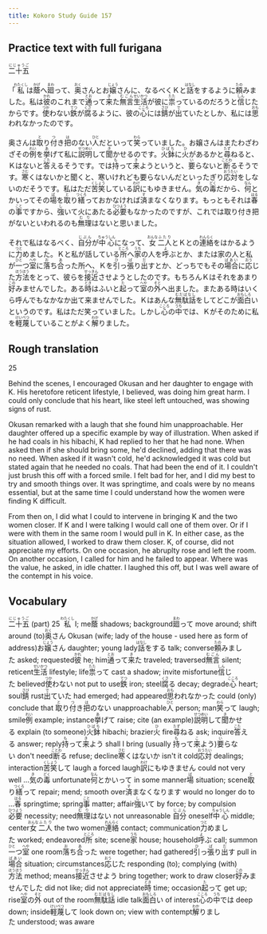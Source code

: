 ```yaml
---
title: Kokoro Study Guide 157
---
```


## Practice text with full furigana

<p>
<ruby><rb>二十五</rb><rt>にじゅうご</rt></ruby>
</p>

<p>
「<ruby><rb>私</rb><rt>わたくし</rt></ruby>は<ruby><rb>蔭</rb><rt>かげ</rt></ruby>へ<ruby><rb>廻</rb><rt>まわ</rt></ruby>って、<ruby><rb>奥</rb><rt>おく</rt></ruby>さんとお<ruby><rb>嬢</rb><rt>じょう</rt></ruby>さんに、なるべくＫと<ruby><rb>話</rb><rt>はなし</rt></ruby>をするように<ruby><rb>頼</rb><rt>たの</rt></ruby>みました。私は<ruby><rb>彼</rb><rt>かれ</rt></ruby>のこれまで<ruby><rb>通</rb><rt>とお</rt></ruby>って<ruby><rb>来</rb><rt>き</rt></ruby>た<ruby><rb>無言</rb><rt>むごん</rt></ruby><ruby><rb>生活</rb><rt>せいかつ</rt></ruby>が彼に<ruby><rb>祟</rb><rt>たた</rt></ruby>っているのだろうと<ruby><rb>信</rb><rt>しん</rt></ruby>じたからです。<ruby><rb>使</rb><rt>つか</rt></ruby>わない<ruby><rb>鉄</rb><rt>てつ</rt></ruby>が<ruby><rb>腐</rb><rt>くさ</rt></ruby>るように、彼の<ruby><rb>心</rb><rt>こころ</rt></ruby>には<ruby><rb>錆</rb><rt>さび</rt></ruby>が<ruby><rb>出</rb><rt>で</rt></ruby>ていたとしか、私には<ruby><rb>思</rb><rt>おも</rt></ruby>われなかったのです。
</p>

<p>
奥さんは<ruby><rb>取</rb><rt>と</rt></ruby>り<ruby><rb>付</rb><rt>つ</rt></ruby>き<ruby><rb>把</rb><rt>は</rt></ruby>のない<ruby><rb>人</rb><rt>ひと</rt></ruby>だといって<ruby><rb>笑</rb><rt>わら</rt></ruby>っていました。お嬢さんはまたわざわざその<ruby><rb>例</rb><rt>れい</rt></ruby>を<ruby><rb>挙</rb><rt>あ</rt></ruby>げて私に<ruby><rb>説明</rb><rt>せつめい</rt></ruby>して<ruby><rb>聞</rb><rt>き</rt></ruby>かせるのです。<ruby><rb>火鉢</rb><rt>ひばち</rt></ruby>に<ruby><rb>火</rb><rt>ひ</rt></ruby>があるかと<ruby><rb>尋</rb><rt>たず</rt></ruby>ねると、Ｋはないと<ruby><rb>答</rb><rt>こた</rt></ruby>えるそうです。では<ruby><rb>持</rb><rt>も</rt></ruby>って<ruby><rb>来</rb><rt>き</rt></ruby>ようというと、<ruby><rb>要</rb><rt>い</rt></ruby>らないと<ruby><rb>断</rb><rt>ことわ</rt></ruby>るそうです。<ruby><rb>寒</rb><rt>さむ</rt></ruby>くはないかと聞くと、寒いけれども要らないんだといったぎり<ruby><rb>応対</rb><rt>おうたい</rt></ruby>をしないのだそうです。私はただ<ruby><rb>苦笑</rb><rt>くしょう</rt></ruby>している<ruby><rb>訳</rb><rt>わけ</rt></ruby>にもゆきません。<ruby><rb>気</rb><rt>き</rt></ruby>の<ruby><rb>毒</rb><rt>どく</rt></ruby>だから、<ruby><rb>何</rb><rt>なん</rt></ruby>とかいってその<ruby><rb>場</rb><rt>ば</rt></ruby>を<ruby><rb>取</rb><rt>と</rt></ruby>り<ruby><rb>繕</rb><rt>つくろ</rt></ruby>っておかなければ<ruby><rb>済</rb><rt>す</rt></ruby>まなくなります。もっともそれは<ruby><rb>春</rb><rt>はる</rt></ruby>の<ruby><rb>事</rb><rt>こと</rt></ruby>ですから、<ruby><rb>強</rb><rt>し</rt></ruby>いて火にあたる<ruby><rb>必要</rb><rt>ひつよう</rt></ruby>もなかったのですが、これでは取り付き把がないといわれるのも<ruby><rb>無理</rb><rt>むり</rt></ruby>はないと思いました。
</p>

<p>
それで私はなるべく、<ruby><rb>自分</rb><rt>じぶん</rt></ruby>が<ruby><rb>中心</rb><rt>ちゅうしん</rt></ruby>になって、<ruby><rb>女</rb><rt>おんな</rt></ruby><ruby><rb>二人</rb><rt>ふたり</rt></ruby>とＫとの<ruby><rb>連絡</rb><rt>れんらく</rt></ruby>をはかるように<ruby><rb>力</rb><rt>つと</rt></ruby>めました。Ｋと私が話している<ruby><rb>所</rb><rt>ところ</rt></ruby>へ<ruby><rb>家</rb><rt>うち</rt></ruby>の人を<ruby><rb>呼</rb><rt>よ</rt></ruby>ぶとか、または家の人と私が<ruby><rb>一</rb><rt>ひと</rt></ruby>つ<ruby><rb>室</rb><rt>へや</rt></ruby>に<ruby><rb>落</rb><rt>お</rt></ruby>ち<ruby><rb>合</rb><rt>あ</rt></ruby>った所へ、Ｋを<ruby><rb>引</rb><rt>ひ</rt></ruby>っ<ruby><rb>張</rb><rt>ぱ</rt></ruby>り<ruby><rb>出</rb><rt>だ</rt></ruby>すとか、どっちでもその<ruby><rb>場合</rb><rt>ばあい</rt></ruby>に<ruby><rb>応</rb><rt>おう</rt></ruby>じた<ruby><rb>方法</rb><rt>ほうほう</rt></ruby>をとって、彼らを<ruby><rb>接近</rb><rt>せっきん</rt></ruby>させようとしたのです。もちろんＫはそれをあまり<ruby><rb>好</rb><rt>この</rt></ruby>みませんでした。ある<ruby><rb>時</rb><rt>とき</rt></ruby>はふいと<ruby><rb>起</rb><rt>た</rt></ruby>って<ruby><rb>室</rb><rt>へや</rt></ruby>の<ruby><rb>外</rb><rt>そと</rt></ruby>へ出ました。またある時はいくら呼んでもなかなか出て来ませんでした。Ｋはあんな<ruby><rb>無駄話</rb><rt>むだばなし</rt></ruby>をしてどこが<ruby><rb>面白</rb><rt>おもしろ</rt></ruby>いというのです。私はただ笑っていました。しかし<ruby><rb>心</rb><rt>こころ</rt></ruby>の<ruby><rb>中</rb><rt>うち</rt></ruby>では、Ｋがそのために私を<ruby><rb>軽蔑</rb><rt>けいべつ</rt></ruby>していることがよく<ruby><rb>解</rb><rt>わか</rt></ruby>りました。
</p>


## Rough translation

25

Behind the scenes, I encouraged Okusan and her daughter to engage with K. His heretofore reticent lifestyle, I believed, was doing him great harm. I could only conclude that his heart, like steel left untouched, was showing signs of rust.

Okusan remarked with a laugh that she found him unapproachable. Her daughter offered up a specific example by way of illustration. When asked if he had coals in his hibachi, K had replied to her that he had none. When asked then if she should bring some, he'd declined, adding that there was no need. When asked if it wasn't cold, he'd acknowledged it was cold but stated again that he needed no coals. That had been the end of it. I couldn't just brush this off with a forced smile. I felt bad for her, and I did my best to try and smooth things over. It was springtime, and coals were by no means essential, but at the same time I could understand how the women were finding K difficult.

From then on, I did what I could to intervene in bringing K and the two women closer. If K and I were talking I would call one of them over. Or if I were with them in the same room I would pull in K. In either case, as the situation allowed, I worked to draw them closer. K, of course, did not appreciate my efforts. On one occasion, he abruplty rose and left the room. On another occasion, I called for him and he failed to appear. Where was the value, he asked, in idle chatter. I laughed this off, but I was well aware of the contempt in his voice.  


## Vocabulary

<p>
<span class="vocabstudy"><ruby><rb>二十五</rb><rt>にじゅうご</rt></ruby>&nbsp;(part) 25</span>
<span class="vocabstudy"><ruby><rb>私</rb><rt>わたくし</rt></ruby>&nbsp;I; me</span><span class="vocabstudy"><ruby><rb>蔭</rb><rt>かげ</rt></ruby>&nbsp;shadows; background</span><span class="vocabstudy"><ruby><rb>廻</rb><rt>まわ</rt></ruby>って&nbsp;move around; shift around (to)</span><span class="vocabstudy"><ruby><rb>奥</rb><rt>おく</rt></ruby>さん&nbsp;Okusan (wife; lady of the house - used here as form of address)</span><span class="vocabstudy">お<ruby><rb>嬢</rb><rt>じょう</rt></ruby>さん&nbsp;daughter; young lady</span><span class="vocabstudy"><ruby><rb>話</rb><rt>はなし</rt></ruby>をする&nbsp;talk; converse</span><span class="vocabstudy"><ruby><rb>頼</rb><rt>たの</rt></ruby>みました&nbsp;asked; requested</span><span class="vocabstudy"><ruby><rb>彼</rb><rt>かれ</rt></ruby>&nbsp;he; him</span><span class="vocabstudy"><ruby><rb>通</rb><rt>とお</rt></ruby>って<ruby><rb>来</rb><rt>き</rt></ruby>た&nbsp;traveled; traversed</span><span class="vocabstudy"><ruby><rb>無言</rb><rt>むごん</rt></ruby>&nbsp;silent; reticent</span><span class="vocabstudy"><ruby><rb>生活</rb><rt>せいかつ</rt></ruby>&nbsp;lifestyle; life</span><span class="vocabstudy"><ruby><rb>祟</rb><rt>たた</rt></ruby>って&nbsp;cast a shadow; invite misfortune</span><span class="vocabstudy"><ruby><rb>信</rb><rt>しん</rt></ruby>じた&nbsp;believed</span><span class="vocabstudy"><ruby><rb>使</rb><rt>つか</rt></ruby>わない&nbsp;not put to use</span><span class="vocabstudy"><ruby><rb>鉄</rb><rt>てつ</rt></ruby>&nbsp;iron; steel</span><span class="vocabstudy"><ruby><rb>腐</rb><rt>くさ</rt></ruby>る&nbsp;decay; degrade</span><span class="vocabstudy"><ruby><rb>心</rb><rt>こころ</rt></ruby>&nbsp;heart; soul</span><span class="vocabstudy"><ruby><rb>錆</rb><rt>さび</rt></ruby>&nbsp;rust</span><span class="vocabstudy"><ruby><rb>出</rb><rt>で</rt></ruby>ていた&nbsp;had emerged; had appeared</span><span class="vocabstudy"><ruby><rb>思</rb><rt>おも</rt></ruby>われなかった&nbsp;could (only) conclude that</span>
<span class="vocabstudy"><ruby><rb>取</rb><rt>と</rt></ruby>り<ruby><rb>付</rb><rt>つ</rt></ruby>き<ruby><rb>把</rb><rt>は</rt></ruby>のない&nbsp;unapproachable</span><span class="vocabstudy"><ruby><rb>人</rb><rt>ひと</rt></ruby>&nbsp;person; man</span><span class="vocabstudy"><ruby><rb>笑</rb><rt>わら</rt></ruby>って&nbsp;laugh; smile</span><span class="vocabstudy"><ruby><rb>例</rb><rt>れい</rt></ruby>&nbsp;example; instance</span><span class="vocabstudy"><ruby><rb>挙</rb><rt>あ</rt></ruby>げて&nbsp;raise; cite (an example)</span><span class="vocabstudy"><ruby><rb>説明</rb><rt>せつめい</rt></ruby>して<ruby><rb>聞</rb><rt>き</rt></ruby>かせる&nbsp;explain (to someone)</span><span class="vocabstudy"><ruby><rb>火鉢</rb><rt>ひばち</rt></ruby>&nbsp;hibachi; brazier</span><span class="vocabstudy"><ruby><rb>火</rb><rt>ひ</rt></ruby>&nbsp;fire</span><span class="vocabstudy"><ruby><rb>尋</rb><rt>たず</rt></ruby>ねる&nbsp;ask; inquire</span><span class="vocabstudy"><ruby><rb>答</rb><rt>こた</rt></ruby>える&nbsp;answer; reply</span><span class="vocabstudy"><ruby><rb>持</rb><rt>も</rt></ruby>って<ruby><rb>来</rb><rt>き</rt></ruby>よう&nbsp;shall I bring (usually <ruby><rb>持</rb><rt>も</rt></ruby>って<ruby><rb>来</rb><rt>こ</rt></ruby>よう)</span><span class="vocabstudy"><ruby><rb>要</rb><rt>い</rt></ruby>らない&nbsp;don't need</span><span class="vocabstudy"><ruby><rb>断</rb><rt>ことわ</rt></ruby>る&nbsp;refuse; decline</span><span class="vocabstudy"><ruby><rb>寒</rb><rt>さむ</rt></ruby>くはないか&nbsp;isn't it cold</span><span class="vocabstudy"><ruby><rb>応対</rb><rt>おうたい</rt></ruby>&nbsp;dealings; interaction</span><span class="vocabstudy"><ruby><rb>苦笑</rb><rt>くしょう</rt></ruby>して&nbsp;laugh a forced laugh</span><span class="vocabstudy"><ruby><rb>訳</rb><rt>わけ</rt></ruby>にもゆきません&nbsp;could not very well ...</span><span class="vocabstudy"><ruby><rb>気</rb><rt>き</rt></ruby>の<ruby><rb>毒</rb><rt>どく</rt></ruby>&nbsp;unfortunate</span><span class="vocabstudy"><ruby><rb>何</rb><rt>なん</rt></ruby>とかいって&nbsp;in some manner</span><span class="vocabstudy"><ruby><rb>場</rb><rt>ば</rt></ruby>&nbsp;situation; scene</span><span class="vocabstudy"><ruby><rb>取</rb><rt>と</rt></ruby>り<ruby><rb>繕</rb><rt>つくろ</rt></ruby>って&nbsp;repair; mend; smooth over</span><span class="vocabstudy"><ruby><rb>済</rb><rt>す</rt></ruby>まなくなります&nbsp;would no longer do to ...</span><span class="vocabstudy"><ruby><rb>春</rb><rt>はる</rt></ruby>&nbsp;springtime; spring</span><span class="vocabstudy"><ruby><rb>事</rb><rt>こと</rt></ruby>&nbsp;matter; affair</span><span class="vocabstudy"><ruby><rb>強</rb><rt>し</rt></ruby>いて&nbsp;by force; by compulsion</span><span class="vocabstudy"><ruby><rb>必要</rb><rt>ひつよう</rt></ruby>&nbsp;necessity; need</span><span class="vocabstudy"><ruby><rb>無理</rb><rt>むり</rt></ruby>はない&nbsp;not unreasonable</span>
<span class="vocabstudy"><ruby><rb>自分</rb><rt>じぶん</rt></ruby>&nbsp;oneself</span><span class="vocabstudy"><ruby><rb>中心</rb><rt>ちゅうしん</rt></ruby>&nbsp;middle; center</span><span class="vocabstudy"><ruby><rb>女</rb><rt>おんな</rt></ruby><ruby><rb>二人</rb><rt>ふたり</rt></ruby>&nbsp;the two women</span><span class="vocabstudy"><ruby><rb>連絡</rb><rt>れんらく</rt></ruby>&nbsp;contact; communication</span><span class="vocabstudy"><ruby><rb>力</rb><rt>つと</rt></ruby>めました&nbsp;worked; endeavored</span><span class="vocabstudy"><ruby><rb>所</rb><rt>ところ</rt></ruby>&nbsp;site; scene</span><span class="vocabstudy"><ruby><rb>家</rb><rt>うち</rt></ruby>&nbsp;house; household</span><span class="vocabstudy"><ruby><rb>呼</rb><rt>よ</rt></ruby>ぶ&nbsp;call; summon</span><span class="vocabstudy"><ruby><rb>一</rb><rt>ひと</rt></ruby>つ<ruby><rb>室</rb><rt>へや</rt></ruby>&nbsp;one room</span><span class="vocabstudy"><ruby><rb>落</rb><rt>お</rt></ruby>ち<ruby><rb>合</rb><rt>あ</rt></ruby>った&nbsp;were together; had gathered</span><span class="vocabstudy"><ruby><rb>引</rb><rt>ひ</rt></ruby>っ<ruby><rb>張</rb><rt>ぱ</rt></ruby>り<ruby><rb>出</rb><rt>だ</rt></ruby>す&nbsp;pull in</span><span class="vocabstudy"><ruby><rb>場合</rb><rt>ばあい</rt></ruby>&nbsp;situation; circumstances</span><span class="vocabstudy"><ruby><rb>応</rb><rt>おう</rt></ruby>じた&nbsp;responding (to); complying (with)</span><span class="vocabstudy"><ruby><rb>方法</rb><rt>ほうほう</rt></ruby>&nbsp;method; means</span><span class="vocabstudy"><ruby><rb>接近</rb><rt>せっきん</rt></ruby>させよう&nbsp;bring together; work to draw closer</span><span class="vocabstudy"><ruby><rb>好</rb><rt>この</rt></ruby>みませんでした&nbsp;did not like; did not appreciate</span><span class="vocabstudy"><ruby><rb>時</rb><rt>とき</rt></ruby>&nbsp;time; occasion</span><span class="vocabstudy"><ruby><rb>起</rb><rt>た</rt></ruby>って&nbsp;get up; rise</span><span class="vocabstudy"><ruby><rb>室</rb><rt>へや</rt></ruby>の<ruby><rb>外</rb><rt>そと</rt></ruby>&nbsp;out of the room</span><span class="vocabstudy"><ruby><rb>無駄話</rb><rt>むだばなし</rt></ruby>&nbsp;idle talk</span><span class="vocabstudy"><ruby><rb>面白</rb><rt>おもしろ</rt></ruby>い&nbsp;of interest</span><span class="vocabstudy"><ruby><rb>心</rb><rt>こころ</rt></ruby>の<ruby><rb>中</rb><rt>うち</rt></ruby>では&nbsp;deep down; inside</span><span class="vocabstudy"><ruby><rb>軽蔑</rb><rt>けいべつ</rt></ruby>して&nbsp;look down on; view with contempt</span><span class="vocabstudy"><ruby><rb>解</rb><rt>わか</rt></ruby>りました&nbsp;understood; was aware</span>
</p>
